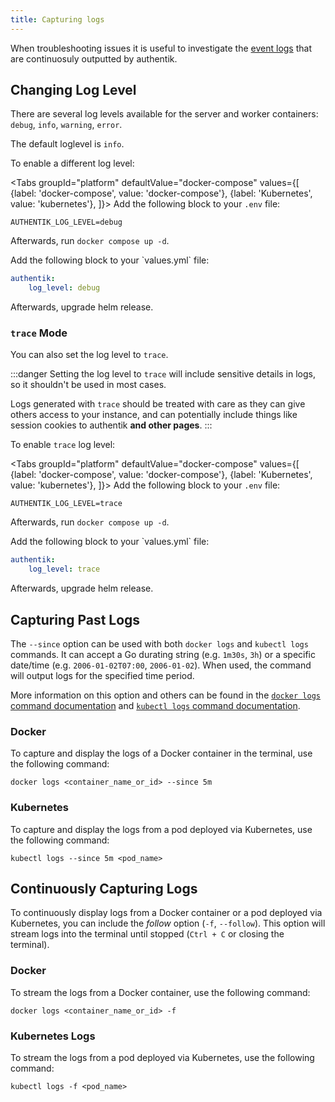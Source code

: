 ```yaml
---
title: Capturing logs
---
```


When troubleshooting issues it is useful to investigate the [event logs](../sys-mgmt/events/index.md) that are continuosuly outputted by authentik.

## Changing Log Level

There are several log levels available for the server and worker containers: `debug`, `info`, `warning`, `error`.

The default loglevel is `info`.

To enable a different log level:

<Tabs
groupId="platform"
defaultValue="docker-compose"
values={[
{label: 'docker-compose', value: 'docker-compose'},
{label: 'Kubernetes', value: 'kubernetes'},
]}>
<TabItem value="docker-compose">
Add the following block to your `.env` file:

```shell
AUTHENTIK_LOG_LEVEL=debug
```

Afterwards, run `docker compose up -d`.

  </TabItem>
  <TabItem value="kubernetes">
Add the following block to your `values.yml` file:

```yaml
authentik:
    log_level: debug
```

Afterwards, upgrade helm release.

  </TabItem>

### `trace` Mode

You can also set the log level to `trace`.

:::danger
Setting the log level to `trace` will include sensitive details in logs, so it shouldn't be used in most cases.

Logs generated with `trace` should be treated with care as they can give others access to your instance, and can potentially include things like session cookies to authentik **and other pages**.
:::

To enable `trace` log level:

<Tabs
groupId="platform"
defaultValue="docker-compose"
values={[
{label: 'docker-compose', value: 'docker-compose'},
{label: 'Kubernetes', value: 'kubernetes'},
]}>
<TabItem value="docker-compose">
Add the following block to your `.env` file:

```shell
AUTHENTIK_LOG_LEVEL=trace
```

Afterwards, run `docker compose up -d`.

  </TabItem>
  <TabItem value="kubernetes">
Add the following block to your `values.yml` file:

```yaml
authentik:
    log_level: trace
```

Afterwards, upgrade helm release.

  </TabItem>

## Capturing Past Logs

The `--since` option can be used with both `docker logs` and `kubectl logs` commands. It can accept a Go durating string (e.g. `1m30s`, `3h`) or a specific date/time (e.g. `2006-01-02T07:00`, `2006-01-02`). When used, the command will output logs for the specified time period.

More information on this option and others can be found in the [`docker logs` command documentation](https://docs.docker.com/reference/cli/docker/container/logs/) and [`kubectl logs` command documentation](https://kubernetes.io/docs/reference/kubectl/generated/kubectl_logs/).

### Docker

To capture and display the logs of a Docker container in the terminal, use the following command:

```shell
docker logs <container_name_or_id> --since 5m
```

### Kubernetes

To capture and display the logs from a pod deployed via Kubernetes, use the following command:

```shell
kubectl logs --since 5m <pod_name>
```

## Continuously Capturing Logs

To continuously display logs from a Docker container or a pod deployed via Kubernetes, you can include the _follow_ option (`-f`, `--follow`). This option will stream logs into the terminal until stopped (`Ctrl + C` or closing the terminal).

### Docker

To stream the logs from a Docker container, use the following command:

```shell
docker logs <container_name_or_id> -f
```

### Kubernetes Logs

To stream the logs from a pod deployed via Kubernetes, use the following command:

```shell
kubectl logs -f <pod_name>
```
